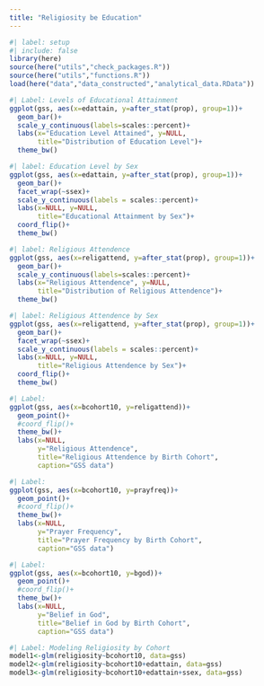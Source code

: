 ```yaml
---
title: "Religiosity be Education"
---
```


```r
#| label: setup
#| include: false
library(here)
source(here("utils","check_packages.R"))
source(here("utils","functions.R"))
load(here("data","data_constructed","analytical_data.RData"))
```



```r
#| Label: Levels of Educational Attainment
ggplot(gss, aes(x=edattain, y=after_stat(prop), group=1))+
  geom_bar()+
  scale_y_continuous(labels=scales::percent)+
  labs(x="Education Level Attained", y=NULL, 
       title="Distribution of Education Level")+
  theme_bw()
```



```r
#| label: Education Level by Sex
ggplot(gss, aes(x=edattain, y=after_stat(prop), group=1))+
  geom_bar()+
  facet_wrap(~ssex)+
  scale_y_continuous(labels = scales::percent)+
  labs(x=NULL, y=NULL, 
       title="Educational Attainment by Sex")+
  coord_flip()+
  theme_bw()
```



```r
#| label: Religious Attendence 
ggplot(gss, aes(x=religattend, y=after_stat(prop), group=1))+
  geom_bar()+
  scale_y_continuous(labels=scales::percent)+
  labs(x="Religious Attendence", y=NULL, 
       title="Distribution of Religious Attendence")+
  theme_bw()
```

```r
#| label: Religious Attendence by Sex
ggplot(gss, aes(x=religattend, y=after_stat(prop), group=1))+
  geom_bar()+
  facet_wrap(~ssex)+
  scale_y_continuous(labels = scales::percent)+
  labs(x=NULL, y=NULL, 
       title="Religious Attendence by Sex")+
  coord_flip()+
  theme_bw()
```



```r
#| Label: 
ggplot(gss, aes(x=bcohort10, y=religattend))+
  geom_point()+
  #coord_flip()+
  theme_bw()+
  labs(x=NULL,
       y="Religious Attendence",
       title="Religious Attendence by Birth Cohort",
       caption="GSS data")
```




```r
#| Label: 
ggplot(gss, aes(x=bcohort10, y=prayfreq))+
  geom_point()+
  #coord_flip()+
  theme_bw()+
  labs(x=NULL,
       y="Prayer Frequency",
       title="Prayer Frequency by Birth Cohort",
       caption="GSS data")
```

```r
#| Label: 
ggplot(gss, aes(x=bcohort10, y=bgod))+
  geom_point()+
  #coord_flip()+
  theme_bw()+
  labs(x=NULL,
       y="Belief in God",
       title="Belief in God by Birth Cohort",
       caption="GSS data")
```



```r
#| Label: Modeling Religiosity by Cohort
model1<-glm(religiosity~bcohort10, data=gss)
model2<-glm(religiosity~bcohort10+edattain, data=gss)
model3<-glm(religiosity~bcohort10+edattain+ssex, data=gss)
```
